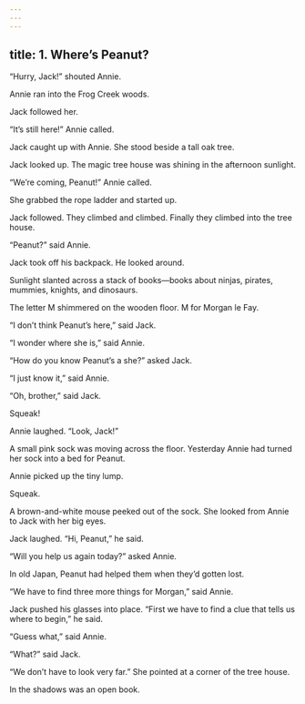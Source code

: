 ```yaml
---
---
---
```

title: 1. Where’s Peanut?
---



“Hurry, Jack!” shouted Annie.

Annie ran into the Frog Creek woods.

Jack followed her.

“It’s still here!” Annie called.

Jack caught up with Annie. She stood beside a tall oak tree.

Jack looked up. The magic tree house was shining in the afternoon sunlight.

“We’re coming, Peanut!” Annie called.

She grabbed the rope ladder and started up.

Jack followed. They climbed and climbed. Finally they climbed into the tree house.

“Peanut?” said Annie.

Jack took off his backpack. He looked around.

Sunlight slanted across a stack of books—books about ninjas, pirates, mummies, knights, and dinosaurs.

The letter M shimmered on the wooden floor. M for Morgan le Fay.

“I don’t think Peanut’s here,” said Jack.

“I wonder where she is,” said Annie.

“How do you know Peanut’s a she?” asked Jack.

“I just know it,” said Annie.

“Oh, brother,” said Jack.

Squeak!

Annie laughed. “Look, Jack!”

A small pink sock was moving across the floor. Yesterday Annie had turned her sock into a bed for Peanut.



Annie picked up the tiny lump.

Squeak.

A brown-and-white mouse peeked out of the sock. She looked from Annie to Jack with her big eyes.

Jack laughed. “Hi, Peanut,” he said.

“Will you help us again today?” asked Annie.

In old Japan, Peanut had helped them when they’d gotten lost.

“We have to find three more things for Morgan,” said Annie.

Jack pushed his glasses into place. “First we have to find a clue that tells us where to begin,” he said.

“Guess what,” said Annie.

“What?” said Jack.

“We don’t have to look very far.” She pointed at a corner of the tree house.

In the shadows was an open book.